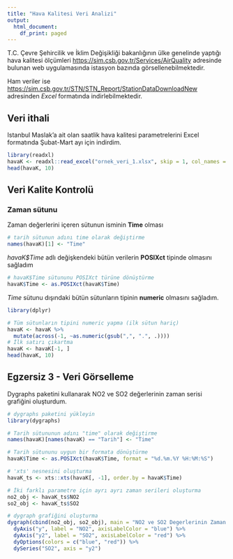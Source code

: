 ```yaml
---
title: "Hava Kalitesi Veri Analizi"
output:
  html_document:
    df_print: paged
---
```


T.C. Çevre Şehircilik ve İklim Değişikliği bakanlığının ülke genelinde yaptığı hava kalitesi
ölçümleri [https://sim.csb.gov.tr/Services/AirQuality](https://sim.csb.gov.tr/Services/AirQuality) adresinde bulunan web uygulamasında istasyon bazında görsellenebilmektedir. 

Ham veriler ise [https://sim.csb.gov.tr/STN/STN_Report/StationDataDownloadNew](https://sim.csb.gov.tr/STN/STN_Report/StationDataDownloadNew) adresinden *Excel* formatında indirlebilmektedir. 

## Veri ithali

Istanbul Maslak'a ait olan saatlik hava kalitesi parametrelerini Excel formatında Şubat-Mart ayı için indirdim.

```r
library(readxl)
havaK <- readxl::read_excel("ornek_veri_1.xlsx", skip = 1, col_names = c("Tarih", "Istanbul Maslak", "PM2.5", "SO2", "CO","NO2","NOX","NO","O3"))
head(havaK, 10)
```

## Veri Kalite Kontrolü

### Zaman sütunu
Zaman değerlerini içeren sütunun isminin **Time** olması
```r
# tarih sütunun adını time olarak değiştirme 
names(havaK)[1] <- "Time"
```


*havaK$Time* adlı değişkendeki bütün verilerin **POSIXct** tipinde olmasını sağladım 

```r
# havaK$Time sütununu POSIXct türüne dönüştürme
havaK$Time <- as.POSIXct(havaK$Time)
```

*Time* sütunu dışındaki bütün sütunların tipinin **numeric** olmasını sağladım.

```r
library(dplyr)

# Tüm sütunların tipini numeric yapma (ilk sütun hariç)
havaK <- havaK %>%
  mutate(across(-1, ~as.numeric(gsub(",", ".", .))))
# İlk satırı çıkartma
havaK <- havaK[-1, ]
head(havaK, 10)
```

## Egzersiz 3 - Veri Görselleme

Dygraphs paketini kullanarak NO2 ve SO2 değerlerinin zaman serisi grafiğini oluşturdum.




```r
# dygraphs paketini yükleyin
library(dygraphs)

# Tarih sütununun adını "time" olarak değiştirme
names(havaK)[names(havaK) == "Tarih"] <- "Time"

# Tarih sütununu uygun bir formata dönüştürme
havaK$Time <- as.POSIXct(havaK$Time, format = "%d.%m.%Y %H:%M:%S")

# 'xts' nesnesini oluşturma
havaK_ts <- xts::xts(havaK[, -1], order.by = havaK$Time)

# İki farklı parametre için ayrı ayrı zaman serileri oluşturma
no2_obj <- havaK_ts$NO2
so2_obj <- havaK_ts$SO2

# dygraph grafiğini oluşturma
dygraph(cbind(no2_obj, so2_obj), main = "NO2 ve SO2 Degerlerinin Zaman Serisi Grafiği") %>%
  dyAxis("y", label = "NO2", axisLabelColor = "blue") %>%
  dyAxis("y2", label = "SO2", axisLabelColor = "red") %>%
  dyOptions(colors = c("blue", "red")) %>%
  dySeries("SO2", axis = "y2")


```